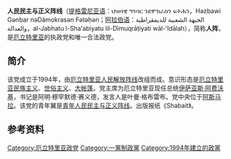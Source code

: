 {{Infobox Political party
|name_english   = People's Front for Democracy and Justice
|name_native    = ህዝባዊ ግንባር ንደሞክራስን ፍትሕን <br> الجبهة الشعبية للديمقراطية والعدالة
|主席    = [[伊萨亚斯·阿费沃基|伊萨亚斯·阿费沃基]]
|secretary      = 阿明·穆罕默德·赛义德
|spokesperson   = 叶们·格布雷布
|foundation     = {{Start date|1994}}
|predecessor    = [[厄立特里亚人民解放阵线|厄立特里亚人民解放阵线]]
|dissolution    =
|newspaper      = 《Shabait》
|youth_wing     = [[青年人民民主与正义阵线|青年人民民主与正义阵线]]
|membership_year= 
|ideology       = [[厄立特里亚民族主义|厄立特里亚民族主义]]<ref name="OKane">{{Citation |first1=David |last1=O'Kane |first2=Tricia |last2=Hepner |title=Biopolitics, Militarism, and Development: Eritrea in the Twenty-First Century |publisher=Berghahn Books |year=2011 |page=xx |url=http://books.google.fr/books?id=x1pxdhO1RD0C&pg=PR20&dq=People%27s+Front+for+Democracy+and+Justice+Marxist+Leninist&hl=de&sa=X&ei=Sx0TT6eWJMuYOoWZxOwJ&redir_esc=y#v=onepage&q=People's%20Front%20for%20Democracy%20and%20Justice%20Marxist%20Leninist&f=false |accessdate=15 January 2011 |archive-date=2013-12-24 |archive-url=https://web.archive.org/web/20131224122714/http://books.google.fr/books?id=x1pxdhO1RD0C&pg=PR20&dq=People%27s+Front+for+Democracy+and+Justice+Marxist+Leninist&hl=de&sa=X&ei=Sx0TT6eWJMuYOoWZxOwJ&redir_esc=y#v=onepage&q=People's%20Front%20for%20Democracy%20and%20Justice%20Marxist%20Leninist&f=false |dead-url=no }}</ref><br>[[大帐篷|大帐篷]]<ref name="OKane"/><br>[[世俗主义|世俗主义]]<ref>{{Citation |first=Sandra Fullerton|last=Joireman |title=Nationalism and Political Identity |publisher=Continuum |year=2003 |page=133 |url=http://books.google.fr/books?id=cFT4HYDUlh0C&pg=PA139&dq=People's+Front+for+Democracy+and+Justice+nationalism&hl=de&sa=X&ei=syATT47oCImDOrmz-eEK&ved=0CC4Q6AEwAA#v=onepage&q=eritrea&f=false |accessdate=15 January 2011}}</ref><br/>[[左翼民族主義|左翼民族主義]]<ref name="OKane"/><br/>[[社會主義|社會主義]]<ref>{{Cite news|title=Willkür, Folter, Zwangsarbeit: Wie schlimm ist es wirklich?|publisher=Republik|date=2020-04-10|url=https://www.republik.ch/2020/04/10/willkuer-folter-zwangsarbeit-wie-schlimm-ist-es-wirklich|access-date=15 June 2020|archive-date=2021-01-21|archive-url=https://web.archive.org/web/20210121025943/https://www.republik.ch/2020/04/10/willkuer-folter-zwangsarbeit-wie-schlimm-ist-es-wirklich}}</ref><ref>{{Cite news|title=Wenn ein grosser Teil der Jugend weggeht oder wegwill, muss etwas faul sein im Staat – ein Besuch in Eritrea|publisher=NZZ|date=2019-09-27|url=https://www.nzz.ch/international/eritrea-schoene-fassade-vor-harter-repression-eine-reportage-ld.1521984?reduced=true|access-date=15 June 2020|archive-date=2021-05-15|archive-url=https://web.archive.org/web/20210515113207/https://www.nzz.ch/international/eritrea-schoene-fassade-vor-harter-repression-eine-reportage-ld.1521984?reduced=true}}</ref>
|position=[[大帳篷|大帳篷]]
|headquarters   = [[阿斯马拉|阿斯马拉]]
|country        = 厄立特里亚
|colorcode = green
|seats1_title       = [[国民议会_(厄立特里亚)|国民议会]]
|seats1             = {{Composition bar|40|104|hex=Green}}
}}
'''人民民主与正义阵线'''（[[提格雷尼亚语|提格雷尼亚语]]：ህዝባዊ ግንባር ንደሞክራስን ፍትሕን，Həzbawi Gənbar nəDämokrasən Fətəḥən；[[阿拉伯语|阿拉伯语]]：الجبهة الشعبية للديمقراطية والعدالة，al-Jabhatu l-Shaʻabiyatu lil-Dīmuqrāṭiyati wāl-ʻIdālah），简称'''人阵'''，是[[厄立特里亚|厄立特里亚]]的执政党和唯一合法政党。

==简介==
该党成立于1994年，由[[厄立特里亚人民解放阵线|厄立特里亚人民解放阵线]]改组而成。意识形态是[[厄立特里亚民族主义|厄立特里亚民族主义]]、[[世俗主义|世俗主义]]、[[大帐篷|大帐篷]]。党主席为厄立特里亚现任总统[[伊萨亚斯·阿费沃基|伊萨亚斯·阿费沃基]]，书记是阿明·穆罕默德·赛义德，发言人是叶曼·格布雷布。党中央位于[[阿斯马拉|阿斯马拉]]。该党的青年翼是[[青年人民民主与正义阵线|青年人民民主与正义阵线]]。出版报纸《Shabait》。

==参考资料==
{{reflist}}
{{厄立特里亚政党}}
[[Category:厄立特里亚政党|Category:厄立特里亚政党]]
[[Category:一黨制政黨|Category:一黨制政黨]]
[[Category:1994年建立的政黨|Category:1994年建立的政黨]]